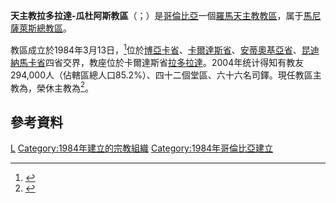 {{Infobox Roman Catholic diocese
|Roman Catholic Diocese of = 天主教拉多拉達-<br>瓜杜阿斯教區
|Latin name of diocese = Dioecesis Aureatensis-Guaduensis
|image=Catedral La Dorada-fachada.jpg
|caption =嘉模聖母主教座堂
|location = [[哥倫比亞|哥倫比亞]]
|territory = 博亞卡省、卡爾達斯省、安蒂奧基亞省、昆迪納馬卡省
|population = 294,000
|rite = 拉丁禮
|patron =
|province =馬尼薩萊斯
|established = 1984年
|cathedral =模聖母主教座堂
|副主教座堂 =
|leadership = 主教
|website =
|pope = {{incumbent pope}}
|ordinary = {{link-es|恩西·馬爾蒂內斯-巴爾加斯|Hency Martínez Vargas}}
|coadjutor bishop =
|emeritus = {{link-es|奧斯卡·阿尼巴爾·薩拉薩爾-戈梅斯|Oscar Aníbal Salazar Gómez}}
}}

'''天主教拉多拉達-瓜杜阿斯教區'''（{{lang-la|Dioecesis Aureatensis-Guaduensis}}；{{lang-es|Diócesis de La Dorada-Guaduas}}）是[[哥倫比亞|哥倫比亞]]一個[[羅馬天主教|羅馬天主教]][[教區|教區]]，属于[[天主教馬尼薩萊斯總教區|馬尼薩萊斯總教區]]。

教區成立於1984年3月13日，<ref>{{cite web |title=AUREATENSIS - GUADUENSIS* |url=https://w2.vatican.va/content/john-paul-ii/la/apost_constitutions/documents/hf_jp-ii_apc_19840313_aureatensis-guaduensis.html |publisher=Libreria Editrice Vaticana |accessdate=2019-07-16 |archiveurl=https://web.archive.org/web/20190716092127/https://w2.vatican.va/content/john-paul-ii/la/apost_constitutions/documents/hf_jp-ii_apc_19840313_aureatensis-guaduensis.html |archivedate=2019-07-16 |language=la |date=1984-03-13 |dead-url=no }}</ref>位於[[博亞卡省|博亞卡省]]、[[卡爾達斯省|卡爾達斯省]]、[[安蒂奧基亞省|安蒂奧基亞省]]、[[昆迪納馬卡省|昆迪納馬卡省]]四省交界，教座位於卡爾達斯省[[拉多拉達|拉多拉達]]。2004年统计得知有教友294,000人（佔轄區總人口85.2%）、四十二個堂區、六十六名司鐸。現任教區主教為{{link-es|恩西·馬爾蒂內斯-巴爾加斯|Hency Martínez Vargas}}，榮休主教為{{link-es|奧斯卡·阿尼巴爾·薩拉薩爾-戈梅斯|Oscar Aníbal Salazar Gómez}}<ref>{{cite press release |title=Rinunce e nomine, 13.01.2019 |url=https://press.vatican.va/content/salastampa/it/bollettino/pubblico/2019/01/13/0028/00058.html |publisher=Sala Stampa della Santa Sede |accessdate=2019-07-16 |archiveurl=https://web.archive.org/web/20190716091010/https://press.vatican.va/content/salastampa/it/bollettino/pubblico/2019/01/13/0028/00058.html |archivedate=2019-07-16 |language=it |date=2019-01-13 |dead-url=no }}</ref>。

==參考資料==
{{reflist}}

{{哥倫比亞天主教教區}}

{{DEFAULTSORT:Diócesis de La Dorada-Guaduas}}
[[Category:哥倫比亞天主教教區|L]]
[[Category:1984年建立的宗教組織|Category:1984年建立的宗教組織]]
[[Category:1984年哥倫比亞建立|Category:1984年哥倫比亞建立]]